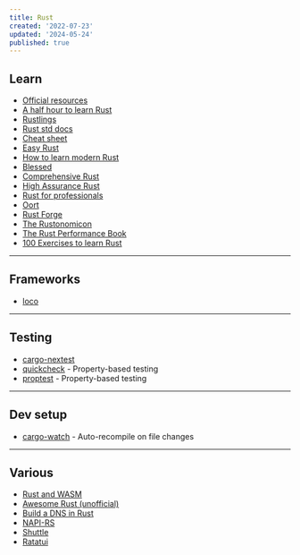 ```yaml
---
title: Rust
created: '2022-07-23'
updated: '2024-05-24'
published: true
---
```


## Learn

-   [Official resources](https://www.rust-lang.org/learn)
-   [A half hour to learn Rust](https://fasterthanli.me/articles/a-half-hour-to-learn-rust)
-   [Rustlings](https://github.com/rust-lang/rustlings)
-   [Rust std docs](https://doc.rust-lang.org/std)
-   [Cheat sheet](https://cheats.rs/)
-   [Easy Rust](https://dhghomon.github.io/easy_rust/)
-   [How to learn modern Rust](https://github.com/joaocarvalhoopen/How_to_learn_modern_Rust)
-   [Blessed](https://blessed.rs/crates)
-   [Comprehensive Rust](https://google.github.io/comprehensive-rust/)
-   [High Assurance Rust](https://highassurance.rs/)
-   [Rust for professionals](https://overexact.com/rust-for-professionals/)
-   [Oort](https://oort.rs/)
-   [Rust Forge](https://forge.rust-lang.org/)
-   [The Rustonomicon](https://doc.rust-lang.org/nomicon/)
-   [The Rust Performance Book](https://nnethercote.github.io/perf-book/title-page.html)
-   [100 Exercises to learn Rust](https://rust-exercises.com/)

---

## Frameworks

-   [loco](https://github.com/loco-rs/loco)

---

## Testing

-   [cargo-nextest](https://nexte.st/)
-   [quickcheck](https://github.com/BurntSushi/quickcheck) - Property-based testing
-   [proptest](https://github.com/proptest-rs/proptest) - Property-based testing

---

## Dev setup

-   [cargo-watch](https://github.com/watchexec/cargo-watch) - Auto-recompile on file changes

---

## Various

-   [Rust and WASM](https://rustwasm.github.io/docs/book/)
-   [Awesome Rust (unofficial)](https://github.com/rust-unofficial/awesome-rust)
-   [Build a DNS in Rust](https://github.com/EmilHernvall/dnsguide)
-   [NAPI-RS](https://napi.rs/)
-   [Shuttle](https://www.shuttle.rs/)
-   [Ratatui](https://github.com/ratatui-org/ratatui)
